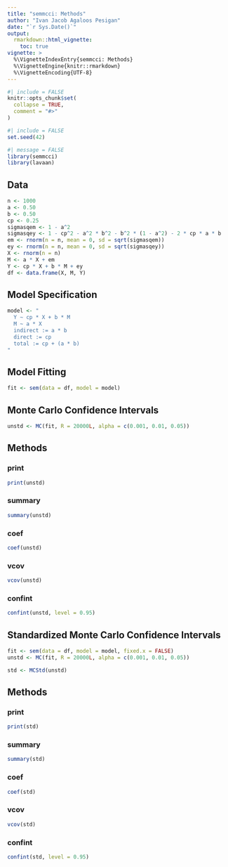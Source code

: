 ```yaml
---
title: "semmcci: Methods"
author: "Ivan Jacob Agaloos Pesigan"
date: "`r Sys.Date()`"
output:
  rmarkdown::html_vignette:
    toc: true
vignette: >
  %\VignetteIndexEntry{semmcci: Methods}
  %\VignetteEngine{knitr::rmarkdown}
  %\VignetteEncoding{UTF-8}
---
```


```r
#| include = FALSE
knitr::opts_chunk$set(
  collapse = TRUE,
  comment = "#>"
)
```

```r
#| include = FALSE
set.seed(42)
```

```r
#| message = FALSE
library(semmcci)
library(lavaan)
```

## Data

```r
n <- 1000
a <- 0.50
b <- 0.50
cp <- 0.25
sigmasqem <- 1 - a^2
sigmasqey <- 1 - cp^2 - a^2 * b^2 - b^2 * (1 - a^2) - 2 * cp * a * b
em <- rnorm(n = n, mean = 0, sd = sqrt(sigmasqem))
ey <- rnorm(n = n, mean = 0, sd = sqrt(sigmasqey))
X <- rnorm(n = n)
M <- a * X + em
Y <- cp * X + b * M + ey
df <- data.frame(X, M, Y)
```

## Model Specification

```r
model <- "
  Y ~ cp * X + b * M
  M ~ a * X
  indirect := a * b
  direct := cp
  total := cp + (a * b)
"
```

## Model Fitting

```r
fit <- sem(data = df, model = model)
```

## Monte Carlo Confidence Intervals

```r
unstd <- MC(fit, R = 20000L, alpha = c(0.001, 0.01, 0.05))
```

## Methods

### print

```r
print(unstd)
```

### summary

```r
summary(unstd)
```

### coef

```r
coef(unstd)
```

### vcov

```r
vcov(unstd)
```

### confint

```r
confint(unstd, level = 0.95)
```

## Standardized Monte Carlo Confidence Intervals

```r
fit <- sem(data = df, model = model, fixed.x = FALSE)
unstd <- MC(fit, R = 20000L, alpha = c(0.001, 0.01, 0.05))
```

```r
std <- MCStd(unstd)
```

## Methods

### print

```r
print(std)
```

### summary

```r
summary(std)
```

### coef

```r
coef(std)
```

### vcov

```r
vcov(std)
```

### confint

```r
confint(std, level = 0.95)
```
